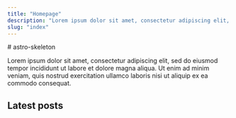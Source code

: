 ```yaml
---
title: "Homepage"
description: "Lorem ipsum dolor sit amet, consectetur adipiscing elit, sed do eiusmod tempor incididunt ut labore et dolore magna aliqua."
slug: "index"
---
```


<section class="typography mb-4">
# astro-skeleton

Lorem ipsum dolor sit amet, consectetur adipiscing elit, sed do eiusmod tempor incididunt ut
labore et dolore magna aliqua. Ut enim ad minim veniam, quis nostrud exercitation ullamco
laboris nisi ut aliquip ex ea commodo consequat.

## Latest posts

</section>


<RecentPosts columns={1} max={3} variant="preview" />
